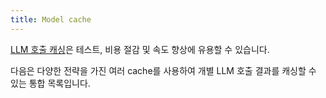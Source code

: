 ```yaml
---
title: Model cache
---
```


[LLM 호출 캐싱](/oss/langchain/models#caching)은 테스트, 비용 절감 및 속도 향상에 유용할 수 있습니다.

다음은 다양한 전략을 가진 여러 cache를 사용하여 개별 LLM 호출 결과를 캐싱할 수 있는 통합 목록입니다.

<Columns cols={3}>
  <Card
    title="Azure Cosmos DB NoSQL Semantic Cache"
    icon="link"
    href="/oss/integrations/llm_caching/azure_cosmosdb_nosql"
    arrow="true"
    cta="가이드 보기"
  >
  </Card>
</Columns>